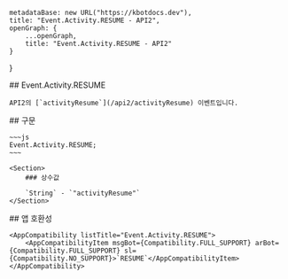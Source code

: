 
    metadataBase: new URL("https://kbotdocs.dev"),
    title: "Event.Activity.RESUME - API2",
    openGraph: {
        ...openGraph,
        title: "Event.Activity.RESUME - API2"
    }
}

<Section>
    ## Event.Activity.RESUME

    API2의 [`activityResume`](/api2/activityResume) 이벤트입니다.
</Section>
<Section>
    ## 구문

    ~~~js
    Event.Activity.RESUME;
    ~~~

    <Section>
        ### 상수값

        `String` - `"activityResume"`
    </Section>
</Section>
<Section>
    ## 앱 호환성

    <AppCompatibility listTitle="Event.Activity.RESUME">
        <AppCompatibilityItem msgBot={Compatibility.FULL_SUPPORT} arBot={Compatibility.FULL_SUPPORT} sl={Compatibility.NO_SUPPORT}>`RESUME`</AppCompatibilityItem>
    </AppCompatibility>
</Section>